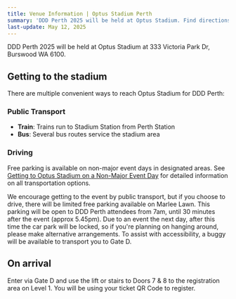 ```yaml
---
title: Venue Information | Optus Stadium Perth
summary: 'DDD Perth 2025 will be held at Optus Stadium. Find directions, parking information, public transport options, and arrival instructions for the conference venue.'
last-update: May 12, 2025
---
```


DDD Perth 2025 will be held at Optus Stadium at 333 Victoria Park Dr, Burswood WA 6100.

## Getting to the stadium

There are multiple convenient ways to reach Optus Stadium for DDD Perth:

### Public Transport

- **Train**: Trains run to Stadium Station from Perth Station
- **Bus**: Several bus routes service the stadium area

### Driving

Free parking is available on non-major event days in designated areas. See [Getting to Optus Stadium on a Non-Major Event Day](https://optusstadium.com.au/getting-here/non-major-event-days) for detailed information on all transportation options.

We encourage getting to the event by public transport, but if you choose to drive, there will be limited free parking available on Marlee Lawn. This parking will be open to DDD Perth attendees from 7am, until 30 minutes after the event (approx 5.45pm). Due to an event the next day, after this time the car park will be locked, so if you're planning on hanging around, please make alternative arrangements. To assist with accessibility, a buggy will be available to transport you to Gate D.

## On arrival

Enter via Gate D and use the lift or stairs to Doors 7 & 8 to the registration area on Level 1. You will be using your ticket QR Code to register.
